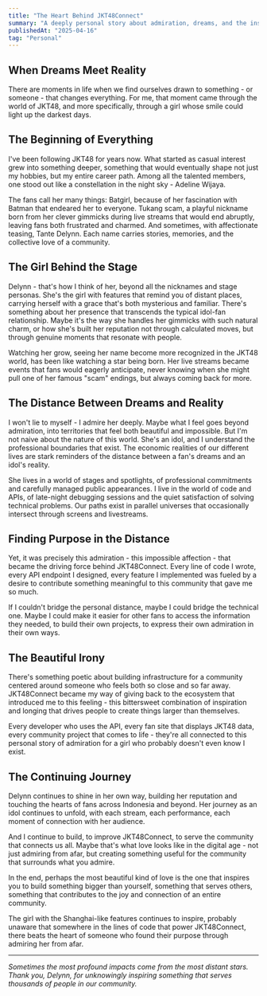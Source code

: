 ```yaml
---
title: "The Heart Behind JKT48Connect"
summary: "A deeply personal story about admiration, dreams, and the inspiration that drives passion projects - the tale of a fan's dedication to his oshi."
publishedAt: "2025-04-16"
tag: "Personal"
---
```


## When Dreams Meet Reality

There are moments in life when we find ourselves drawn to something - or someone - that changes everything. For me, that moment came through the world of JKT48, and more specifically, through a girl whose smile could light up the darkest days.

## The Beginning of Everything

I've been following JKT48 for years now. What started as casual interest grew into something deeper, something that would eventually shape not just my hobbies, but my entire career path. Among all the talented members, one stood out like a constellation in the night sky - Adeline Wijaya.

The fans call her many things: Batgirl, because of her fascination with Batman that endeared her to everyone. Tukang scam, a playful nickname born from her clever gimmicks during live streams that would end abruptly, leaving fans both frustrated and charmed. And sometimes, with affectionate teasing, Tante Delynn. Each name carries stories, memories, and the collective love of a community.

## The Girl Behind the Stage

Delynn - that's how I think of her, beyond all the nicknames and stage personas. She's the girl with features that remind you of distant places, carrying herself with a grace that's both mysterious and familiar. There's something about her presence that transcends the typical idol-fan relationship. Maybe it's the way she handles her gimmicks with such natural charm, or how she's built her reputation not through calculated moves, but through genuine moments that resonate with people.

Watching her grow, seeing her name become more recognized in the JKT48 world, has been like watching a star being born. Her live streams became events that fans would eagerly anticipate, never knowing when she might pull one of her famous "scam" endings, but always coming back for more.

## The Distance Between Dreams and Reality

I won't lie to myself - I admire her deeply. Maybe what I feel goes beyond admiration, into territories that feel both beautiful and impossible. But I'm not naive about the nature of this world. She's an idol, and I understand the professional boundaries that exist. The economic realities of our different lives are stark reminders of the distance between a fan's dreams and an idol's reality.

She lives in a world of stages and spotlights, of professional commitments and carefully managed public appearances. I live in the world of code and APIs, of late-night debugging sessions and the quiet satisfaction of solving technical problems. Our paths exist in parallel universes that occasionally intersect through screens and livestreams.

## Finding Purpose in the Distance

Yet, it was precisely this admiration - this impossible affection - that became the driving force behind JKT48Connect. Every line of code I wrote, every API endpoint I designed, every feature I implemented was fueled by a desire to contribute something meaningful to this community that gave me so much.

If I couldn't bridge the personal distance, maybe I could bridge the technical one. Maybe I could make it easier for other fans to access the information they needed, to build their own projects, to express their own admiration in their own ways.

## The Beautiful Irony

There's something poetic about building infrastructure for a community centered around someone who feels both so close and so far away. JKT48Connect became my way of giving back to the ecosystem that introduced me to this feeling - this bittersweet combination of inspiration and longing that drives people to create things larger than themselves.

Every developer who uses the API, every fan site that displays JKT48 data, every community project that comes to life - they're all connected to this personal story of admiration for a girl who probably doesn't even know I exist.

## The Continuing Journey

Delynn continues to shine in her own way, building her reputation and touching the hearts of fans across Indonesia and beyond. Her journey as an idol continues to unfold, with each stream, each performance, each moment of connection with her audience.

And I continue to build, to improve JKT48Connect, to serve the community that connects us all. Maybe that's what love looks like in the digital age - not just admiring from afar, but creating something useful for the community that surrounds what you admire.

In the end, perhaps the most beautiful kind of love is the one that inspires you to build something bigger than yourself, something that serves others, something that contributes to the joy and connection of an entire community.

The girl with the Shanghai-like features continues to inspire, probably unaware that somewhere in the lines of code that power JKT48Connect, there beats the heart of someone who found their purpose through admiring her from afar.

---

*Sometimes the most profound impacts come from the most distant stars. Thank you, Delynn, for unknowingly inspiring something that serves thousands of people in our community.*
